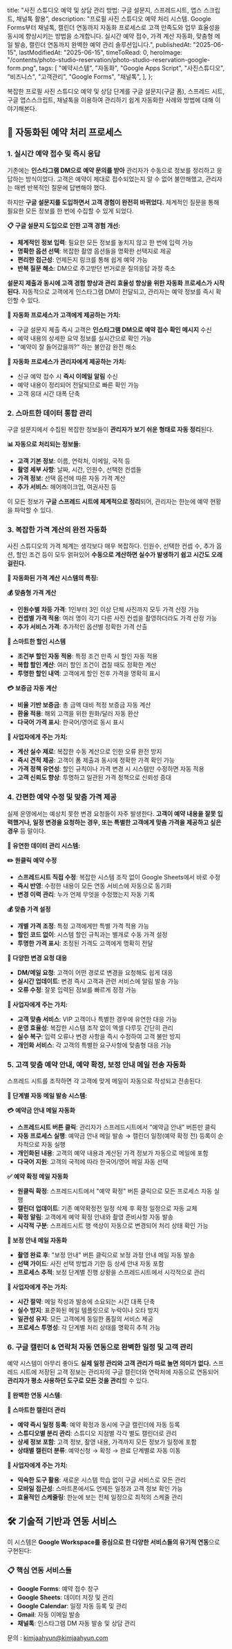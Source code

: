 
  title:
    "사진 스튜디오 예약 및 상담 관리 방법: 구글 설문지, 스프레드시트, 앱스 스크립트, 채널톡 활용",
  description:
    "프로필 사진 스튜디오 예약 처리 시스템. Google Forms부터 채널톡, 캘린더 연동까지 자동화 프로세스로 고객 만족도와 업무 효율성을 동시에 향상시키는 방법을 소개합니다. 실시간 예약 접수, 가격 계산 자동화, 맞춤형 메일 발송, 캘린더 연동까지 완벽한 예약 관리 솔루션입니다.",
  publishedAt: "2025-06-15",
  lastModifiedAt: "2025-06-15",
  timeToRead: 0,
  heroImage:
    "/contents/photo-studio-reservation/photo-studio-reservation-google-form.png",
  tags: [
    "예약시스템",
    "자동화",
    "Google Apps Script",
    "사진스튜디오",
    "비즈니스",
    "고객관리",
    "Google Forms",
    "채널톡",
  ],
};

복잡한 프로필 사진 스튜디오 예약 및 상담 단계를 구글 설문지(구글 폼), 스프레드 시트, 구글 앱스스크립트, 채널톡을 이용하여 관리하기 쉽게 자동화한 사례와 방법에 대해 이야기해본다.

## 🔄 자동화된 예약 처리 프로세스

### 1. 실시간 예약 접수 및 즉시 응답

기존에는 **인스타그램 DM으로 예약 문의를 받아** 관리자가 수동으로 정보를 정리하고 응답하는 방식이었다. 고객은 예약이 제대로 접수되었는지 알 수 없어 불안해했고, 관리자는 매번 반복적인 질문에 답변해야 했다.

하지만 **구글 설문지를 도입하면서 고객 경험이 완전히 바뀌었다.** 체계적인 질문을 통해 필요한 모든 정보를 한 번에 수집할 수 있게 되었다.

<ImageWithCaption
  src="/contents/photo-studio-reservation/photo-studio-reservation-google-form.png"
  alt="예약 구글 설문지 예시"
/>

**📋 구글 설문지 도입으로 인한 고객 경험 개선:**

- **체계적인 정보 입력**: 필요한 모든 정보를 놓치지 않고 한 번에 입력 가능
- **명확한 옵션 선택**: 복잡한 촬영 옵션들을 명확한 선택지로 제공
- **편리한 접근성**: 언제든지 링크를 통해 쉽게 예약 가능
- **반복 질문 해소**: DM으로 주고받던 번거로운 질의응답 과정 축소

**설문지 제출과 동시에 고객 경험 향상과 관리 효율성 향상을 위한 자동화 프로세스가 시작된다.** 자동적으로 고객에게 인스타그램 DM이 전달되고, 관리자는 예약 정보를 즉시 확인할 수 있다.

**🎯 자동화 프로세스가 고객에게 제공하는 가치:**

- 구글 설문지 제출 즉시 고객은 **인스타그램 DM으로 예약 접수 확인 메시지** 수신
- 예약 내용의 상세한 요약 정보를 실시간으로 확인 가능
- "예약이 잘 들어갔을까?" 하는 불안감 완전 해소

<ImageWithCaption
  src="/contents/photo-studio-reservation/instagram-dm-reservation-confirmation-message.jpeg"
  alt="인스타그램 DM 예약 접수 확인 메시지"
/>

**🎯 자동화 프로세스가 관리자에게 제공하는 가치:**

- 신규 예약 접수 시 **즉시 이메일 알림** 수신
- 예약 내용이 정리되어 전달되므로 빠른 확인 가능
- 고객 응대 시간 대폭 단축

### 2. 스마트한 데이터 통합 관리

구글 설문지에서 수집된 복잡한 정보들이 **관리자가 보기 쉬운 형태로 자동 정리**된다.

**📊 자동으로 처리되는 정보들:**

- **고객 기본 정보**: 이름, 연락처, 이메일, 국적 등
- **촬영 세부 사항**: 날짜, 시간, 인원수, 선택한 컨셉들
- **가격 정보**: 선택 옵션에 따른 자동 가격 계산
- **추가 서비스**: 헤어메이크업, 여권사진 등

이 모든 정보가 **구글 스프레드 시트에 체계적으로 정리**되어, 관리자는 한눈에 예약 현황을 파악할 수 있다.

<ImageWithCaption
  src="/contents/photo-studio-reservation/google-form-reservation-data-spreadsheet-1.png"
  alt="구글 설문지 예약 접수 정보 스프레드시트 예시"
/>

<ImageWithCaption
  src="/contents/photo-studio-reservation/google-form-reservation-data-spreadsheet-2.png"
  alt="예약 정보를 기반으로 계산된 가격이 스프레드 시트에 정리"
/>

### 3. 복잡한 가격 계산의 완전 자동화

사진 스튜디오의 가격 체계는 생각보다 매우 복잡하다. 인원수, 선택한 컨셉 수, 추가 옵션, 할인 조건 등이 모두 얽혀있어 **수동으로 계산하면 실수가 발생하기 쉽고 시간도 오래 걸린다.**

**🎯 자동화된 가격 계산 시스템의 특징:**

**💰 맞춤형 가격 계산**

- **인원수별 차등 가격**: 1인부터 3인 이상 단체 사진까지 모두 가격 산정 가능
- **컨셉별 가격 적용**: 여러 명이 각기 다른 사진 컨셉을 촬영하더라도 가격 산정 가능
- **추가 서비스 가격**: 추가적인 옵션별 정확한 가격 산출

**🎁 스마트한 할인 시스템**

- **조건부 할인 자동 적용**: 특정 조건 만족 시 할인 자동 적용
- **복합 할인 계산**: 여러 할인 조건이 겹칠 때도 정확한 계산
- **투명한 할인 내역**: 고객에게 할인 전후 가격을 명확히 표시

**💳 보증금 자동 계산**

- **비율 기반 보증금**: 총 금액 대비 적정 보증금 자동 계산
- **환율 적용**: 해외 고객을 위한 원화/달러 자동 환산
- **다국어 가격 표시**: 한국어/영어로 동시 표시

**🎯 사업자에게 주는 가치:**

- **계산 실수 제로**: 복잡한 수동 계산으로 인한 오류 완전 방지
- **즉시 견적 제공**: 고객이 폼 제출과 동시에 정확한 가격 확인 가능
- **가격 정책 유연성**: 할인 규칙이나 가격 변경 시 시스템만 수정하면 자동 적용
- **고객 신뢰도 향상**: 투명하고 일관된 가격 정책으로 신뢰성 증대

### 4. 간편한 예약 수정 및 맞춤 가격 제공

실제 운영에서는 예상치 못한 변경 요청들이 자주 발생한다. **고객이 예약 내용을 잘못 입력했거나, 일정 변경을 요청하는 경우, 또는 특별한 고객에게 맞춤 가격을 제공하고 싶은 경우** 등 말이다.

**🎯 유연한 데이터 관리 시스템:**

**✏️ 원클릭 예약 수정**

- **스프레드시트 직접 수정**: 복잡한 시스템 조작 없이 Google Sheets에서 바로 수정
- **즉시 반영**: 수정한 내용이 모든 연동 서비스에 자동으로 동기화
- **변경 이력 관리**: 누가 언제 무엇을 수정했는지 자동 기록

**💰 맞춤 가격 설정**

- **개별 가격 조정**: 특정 고객에게만 특별 가격 적용 가능
- **할인 코드 없이**: 시스템 할인 규칙과는 별개로 수동 가격 설정
- **투명한 가격 표시**: 조정된 가격도 고객에게 명확히 전달

**📱 다양한 변경 요청 대응**

- **DM/메일 요청**: 고객이 어떤 경로로 변경을 요청해도 쉽게 대응
- **실시간 업데이트**: 변경 즉시 고객과 관련 서비스에 알림 발송 가능
- **오류 수정**: 잘못 입력된 정보를 빠르게 정정 가능

**🎯 사업자에게 주는 가치:**

- **고객 맞춤 서비스**: VIP 고객이나 특별한 경우에 유연한 대응 가능
- **운영 효율성**: 복잡한 시스템 조작 없이 엑셀 다루듯 간단히 관리
- **실수 복구**: 입력 오류나 변경 사항을 즉시 수정하여 고객 불만 방지
- **개인화 서비스**: 각 고객의 특별한 요구사항에 맞춤형 대응 가능

### 5. 고객 맞춤 예약 안내, 예약 확정, 보정 안내 메일 전송 자동화

스프레드 시트를 조작하면 각 고객에 맞게 메일이 자동으로 작성되고 전송된다.

**🎯 단계별 자동 메일 발송 시스템:**

**💳 예약금 안내 메일 자동화**

- **스프레드시트 버튼 클릭**: 관리자가 스프레드시트에서 "예약금 안내" 버튼만 클릭
- **자동 프로세스 실행**: 예약금 안내 메일 발송 → 캘린더 일정(예약 확정 전) 등록이 순차적으로 자동 실행
- **개인화된 내용**: 고객의 예약 내용과 계산된 가격 정보가 자동으로 메일에 포함
- **다국어 지원**: 고객의 국적에 따라 한국어/영어 메일 자동 선택

<ImageWithCaption
  src="/contents/photo-studio-reservation/automated-reservation-confirmation-email.png"
  alt="자동화되어 전송된 예약 안내 메일 예시"
/>

**✅ 예약 확정 메일 자동화**

- **원클릭 확정**: 스프레드시트에서 "예약 확정" 버튼 클릭으로 모든 프로세스 자동 실행
- **캘린더 업데이트**: 기존 예약확정전 일정 삭제 후 확정 일정으로 자동 교체
- **확정 알림**: 고객에게 예약 확정 안내와 촬영 준비사항 자동 발송
- **시각적 구분**: 스프레드시트 행 색상이 자동으로 변경되어 처리 상태 확인 가능

**🎨 보정 안내 메일 자동화**

- **촬영 완료 후**: "보정 안내" 버튼 클릭으로 보정 과정 안내 메일 자동 발송
- **선택 가이드**: 사진 선택 방법과 기한 등 상세 안내 자동 포함
- **프로세스 추적**: 보정 단계별 진행 상황을 스프레드시트에서 시각적으로 관리

**🎯 사업자에게 주는 가치:**

- **시간 절약**: 메일 작성과 발송에 소요되는 시간 대폭 단축
- **실수 방지**: 표준화된 메일 템플릿으로 누락이나 오타 방지
- **일관성 유지**: 모든 고객에게 동일한 품질의 서비스 제공
- **프로세스 투명성**: 각 단계별 처리 상태를 명확히 추적 가능

### 6. 구글 캘린더 & 연락처 자동 연동으로 완벽한 일정 및 고객 관리

예약 시스템이 아무리 좋아도 **실제 일정 관리와 고객 관리가 따로 놀면 의미가 없다.** 스프레드 시트에 저장된 고객 정보는 관리자의 구글 캘린더와 연락처에 자동으로 연동되어 **관리자가 평소 사용하던 도구로 모든 것을 관리**할 수 있다.

**🎯 완벽한 연동 시스템:**

**📅 스마트한 캘린더 관리**

- **예약 즉시 일정 등록**: 예약 확정과 동시에 구글 캘린더에 자동 등록
- **스튜디오별 분리 관리**: 스튜디오 지점별 각각 별도 캘린더로 관리
- **상세 정보 포함**: 고객 정보, 촬영 내용, 가격까지 모든 정보가 일정에 포함
- **상태별 캘린더 분류**: 예약신청 → 확정 → 완료 단계별로 자동 이동

**🎯 사업자에게 주는 가치:**

- **익숙한 도구 활용**: 새로운 시스템 학습 없이 구글 서비스로 모든 관리
- **모바일 접근성**: 스마트폰에서도 언제든 일정과 고객 정보 확인 가능
- **효율적인 스케줄링**: 한눈에 보는 전체 일정으로 최적의 스케줄 관리

## 🛠️ 기술적 기반과 연동 서비스

이 시스템은 **Google Workspace를 중심으로 한 다양한 서비스들의 유기적 연동**으로 구현된다:

### 📋 핵심 연동 서비스들

- **Google Forms**: 예약 접수 창구
- **Google Sheets**: 데이터 저장 및 관리
- **Google Calendar**: 일정 자동 등록 및 관리
- **Gmail**: 자동 이메일 발송
- **채널톡**: 인스타그램 DM 자동 발송 및 상담 관리

문의 : [kimjaahyun@kimjaahyun.com](mailto:kimjaahyun@kimjaahyun.com)
